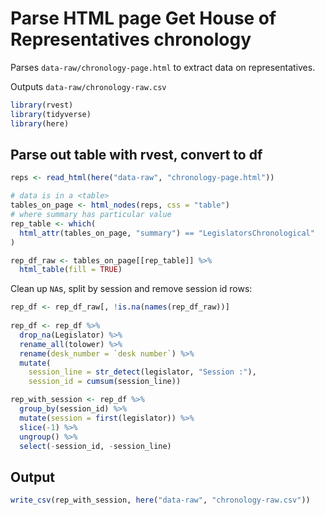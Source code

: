 # Parse HTML page Get House of Representatives chronology

Parses `data-raw/chronology-page.html` to extract data on representatives.

Outputs `data-raw/chronology-raw.csv`

```r
library(rvest)
library(tidyverse)
library(here)
```

## Parse out table with rvest, convert to df

```r
reps <- read_html(here("data-raw", "chronology-page.html"))
```

```r
# data is in a <table>
tables_on_page <- html_nodes(reps, css = "table")
# where summary has particular value
rep_table <- which(
  html_attr(tables_on_page, "summary") == "LegislatorsChronological"
)

rep_df_raw <- tables_on_page[[rep_table]] %>% 
  html_table(fill = TRUE)
```

Clean up `NA`s, split by session and remove session id rows:
```r
rep_df <- rep_df_raw[, !is.na(names(rep_df_raw))] 
  
rep_df <- rep_df %>%
  drop_na(Legislator) %>%
  rename_all(tolower) %>% 
  rename(desk_number = `desk number`) %>% 
  mutate(
    session_line = str_detect(legislator, "Session :"),
    session_id = cumsum(session_line))

rep_with_session <- rep_df %>% 
  group_by(session_id) %>%
  mutate(session = first(legislator)) %>%
  slice(-1) %>%
  ungroup() %>%
  select(-session_id, -session_line)
```

## Output

```r
write_csv(rep_with_session, here("data-raw", "chronology-raw.csv"))
```

